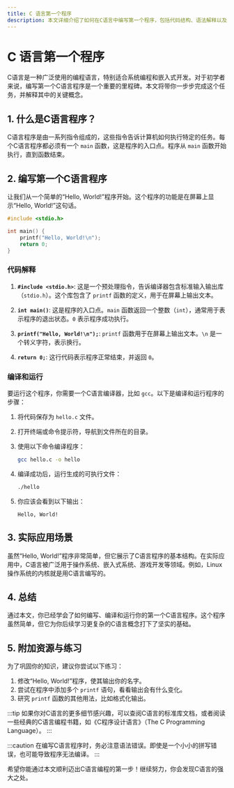 ```yaml
---
title: C 语言第一个程序
description: 本文详细介绍了如何在C语言中编写第一个程序，包括代码结构、语法解释以及实际应用场景。适合初学者快速上手C语言编程。
---
```


# C 语言第一个程序

C语言是一种广泛使用的编程语言，特别适合系统编程和嵌入式开发。对于初学者来说，编写第一个C语言程序是一个重要的里程碑。本文将带你一步步完成这个任务，并解释其中的关键概念。

## 1. 什么是C语言程序？

C语言程序是由一系列指令组成的，这些指令告诉计算机如何执行特定的任务。每个C语言程序都必须有一个 `main` 函数，这是程序的入口点。程序从 `main` 函数开始执行，直到函数结束。

## 2. 编写第一个C语言程序

让我们从一个简单的“Hello, World!”程序开始。这个程序的功能是在屏幕上显示“Hello, World!”这句话。

```c
#include <stdio.h>

int main() {
    printf("Hello, World!\n");
    return 0;
}
```

### 代码解释

1. **`#include <stdio.h>`**: 这是一个预处理指令，告诉编译器包含标准输入输出库（`stdio.h`）。这个库包含了 `printf` 函数的定义，用于在屏幕上输出文本。

2. **`int main()`**: 这是程序的入口点。`main` 函数返回一个整数（`int`），通常用于表示程序的退出状态。`0` 表示程序成功执行。

3. **`printf("Hello, World!\n");`**: `printf` 函数用于在屏幕上输出文本。`\n` 是一个转义字符，表示换行。

4. **`return 0;`**: 这行代码表示程序正常结束，并返回 `0`。

### 编译和运行

要运行这个程序，你需要一个C语言编译器，比如 `gcc`。以下是编译和运行程序的步骤：

1. 将代码保存为 `hello.c` 文件。
2. 打开终端或命令提示符，导航到文件所在的目录。
3. 使用以下命令编译程序：

   ```bash
   gcc hello.c -o hello
   ```

4. 编译成功后，运行生成的可执行文件：

   ```bash
   ./hello
   ```

5. 你应该会看到以下输出：

   ```
   Hello, World!
   ```

## 3. 实际应用场景

虽然“Hello, World!”程序非常简单，但它展示了C语言程序的基本结构。在实际应用中，C语言被广泛用于操作系统、嵌入式系统、游戏开发等领域。例如，Linux操作系统的内核就是用C语言编写的。

## 4. 总结

通过本文，你已经学会了如何编写、编译和运行你的第一个C语言程序。这个程序虽然简单，但它为你后续学习更复杂的C语言概念打下了坚实的基础。

## 5. 附加资源与练习

为了巩固你的知识，建议你尝试以下练习：

1. 修改“Hello, World!”程序，使其输出你的名字。
2. 尝试在程序中添加多个 `printf` 语句，看看输出会有什么变化。
3. 研究 `printf` 函数的其他用法，比如格式化输出。

:::tip
如果你对C语言的更多细节感兴趣，可以查阅C语言的标准库文档，或者阅读一些经典的C语言编程书籍，如《C程序设计语言》（The C Programming Language）。
:::

:::caution
在编写C语言程序时，务必注意语法错误。即使是一个小小的拼写错误，也可能导致程序无法编译。
:::

希望你能通过本文顺利迈出C语言编程的第一步！继续努力，你会发现C语言的强大之处。